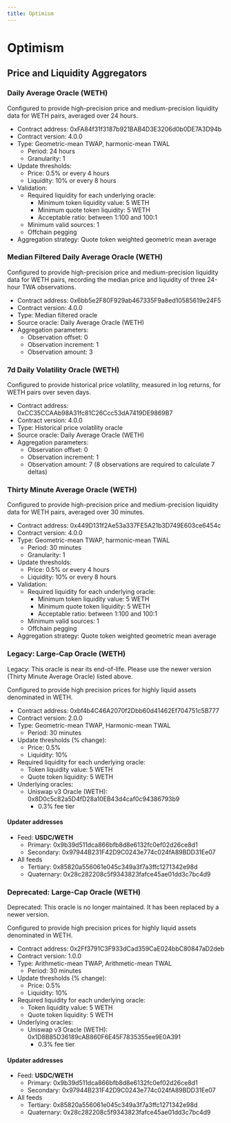 ```yaml
---
title: Optimism
---
```



# Optimism

## Price and Liquidity Aggregators

### Daily Average Oracle (WETH)

Configured to provide high-precision price and medium-precision liquidity data for WETH pairs, averaged over 24 hours.

- Contract address: 0xFA84f31f3187b921BAB4D3E3206d0b0DE7A3D94b
- Contract version: 4.0.0
- Type: Geometric-mean TWAP, harmonic-mean TWAL
  - Period: 24 hours
  - Granularity: 1
- Update thresholds:
  - Price: 0.5% or every 4 hours
  - Liquidity: 10% or every 8 hours
- Validation:
  - Required liquidity for each underlying oracle:
    - Minimum token liquidity value: 5 WETH
    - Minimum quote token liquidity: 5 WETH
    - Acceptable ratio: between 1:100 and 100:1
  - Minimum valid sources: 1
  - Offchain pegging
- Aggregation strategy: Quote token weighted geometric mean average

### Median Filtered Daily Average Oracle (WETH)

Configured to provide high-precision price and medium-precision liquidity data for WETH pairs, recording the median price and liquidity of three 24-hour TWA observations.

- Contract address: 0x6bb5e2F80F929ab467335F9a8ed10585619e24F5
- Contract version: 4.0.0
- Type: Median filtered oracle
- Source oracle: Daily Average Oracle (WETH)
- Aggregation parameters:
  - Observation offset: 0
  - Observation increment: 1
  - Observation amount: 3

### 7d Daily Volatility Oracle (WETH)

Configured to provide historical price volatility, measured in log returns, for WETH pairs over seven days.

- Contract address: 0xCC35CCAAb98A31fc81C26Ccc53dA7419DE9869B7
- Contract version: 4.0.0
- Type: Historical price volatility oracle
- Source oracle: Daily Average Oracle (WETH)
- Aggregation parameters:
  - Observation offset: 0
  - Observation increment: 1
  - Observation amount: 7 (8 observations are required to calculate 7 deltas)

### Thirty Minute Average Oracle (WETH)

Configured to provide high-precision price and medium-precision liquidity data for WETH pairs, averaged over 30 minutes.

- Contract address: 0x449D131f2Ae53a337FE5A21b3D749E603ce6454c
- Contract version: 4.0.0
- Type: Geometric-mean TWAP, harmonic-mean TWAL
  - Period: 30 minutes
  - Granularity: 1
- Update thresholds:
  - Price: 0.5% or every 4 hours
  - Liquidity: 10% or every 8 hours
- Validation:
  - Required liquidity for each underlying oracle:
    - Minimum token liquidity value: 5 WETH
    - Minimum quote token liquidity: 5 WETH
    - Acceptable ratio: between 1:100 and 100:1
  - Minimum valid sources: 1
  - Offchain pegging
- Aggregation strategy: Quote token weighted geometric mean average

### Legacy: Large-Cap Oracle (WETH)

<Callout emoji="🧿">
  Legacy: This oracle is near its end-of-life. Please use the newer version (Thirty Minute Average
  Oracle) listed above.
</Callout>

Configured to provide high precision prices for highly liquid assets denominated in WETH.

- Contract address: 0xbf4b4C46A2070f2Dbb60d41462Ef704751c5B777
- Contract version: 2.0.0
- Type: Geometric-mean TWAP, Harmonic-mean TWAL
  - Period: 30 minutes
- Update thresholds (% change):
  - Price: 0.5%
  - Liquidity: 10%
- Required liquidity for each underlying oracle:
  - Token liquidity value: 5 WETH
  - Quote token liquidity: 5 WETH
- Underlying oracles:
  - Uniswap v3 Oracle (WETH): 0x8D0c5c82a5D4fD28a10EB43d4caf0c94386793b9
    - 0.3% fee tier

#### Updater addresses

- Feed: **USDC/WETH**
  - Primary: 0x9b39d511dca866bfb8d8e6132fc0ef02d26ce8d1
  - Secondary: 0x97944B231F42D9C0243e774c024fA89BDD31Ee07
- All feeds
  - Tertiary: 0x85820a556061e045c349a3f7a3ffc1271342e98d
  - Quaternary: 0x28c282208c5f9343823fafce45ae01dd3c7bc4d9

### Deprecated: Large-Cap Oracle (WETH)

<Callout emoji="🧿">
  Deprecated: This oracle is no longer maintained. It has been replaced by a newer version.
</Callout>

Configured to provide high precision prices for highly liquid assets denominated in WETH.

- Contract address: 0x2Ff3791C3F933dCad359CaE024bbC80847aD2deb
- Contract version: 1.0.0
- Type: Arithmetic-mean TWAP, Arithmetic-mean TWAL
  - Period: 30 minutes
- Update thresholds (% change):
  - Price: 0.5%
  - Liquidity: 10%
- Required liquidity for each underlying oracle:
  - Token liquidity value: 5 WETH
  - Quote token liquidity: 5 WETH
- Underlying oracles:
  - Uniswap v3 Oracle (WETH): 0x1D8B85D36189cAB860F6E45F7835355ee9E0A391
    - 0.3% fee tier

#### Updater addresses

- Feed: **USDC/WETH**
  - Primary: 0x9b39d511dca866bfb8d8e6132fc0ef02d26ce8d1
  - Secondary: 0x97944B231F42D9C0243e774c024fA89BDD31Ee07
- All feeds
  - Tertiary: 0x85820a556061e045c349a3f7a3ffc1271342e98d
  - Quaternary: 0x28c282208c5f9343823fafce45ae01dd3c7bc4d9
